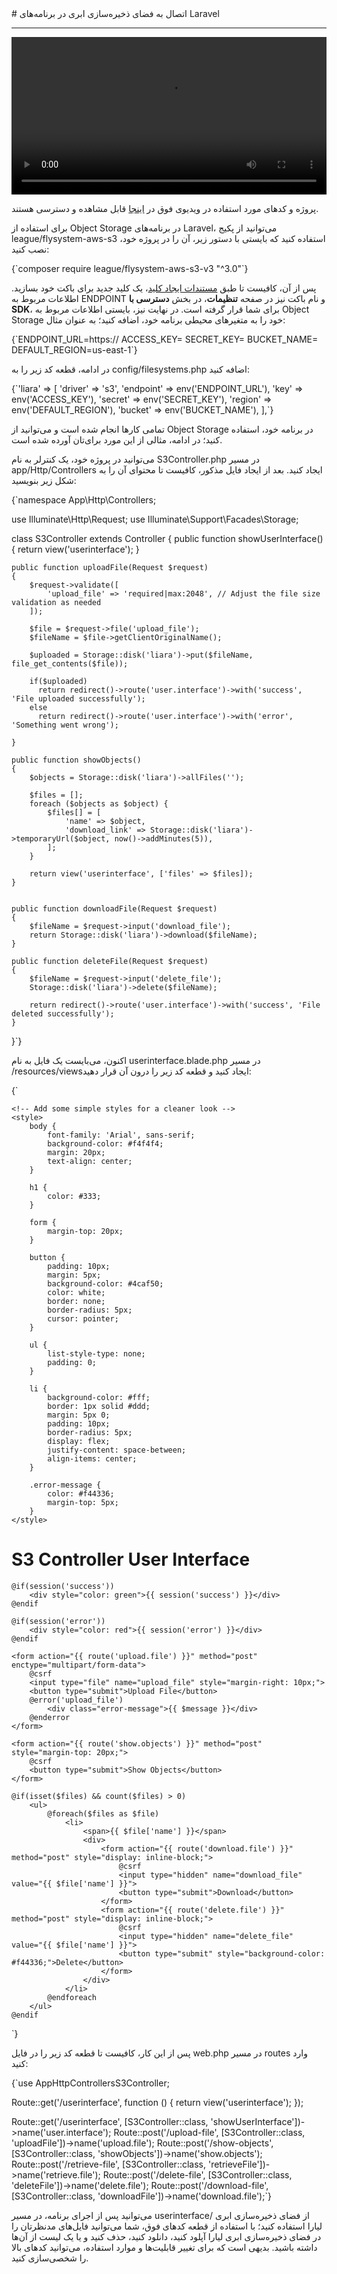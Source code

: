 

<Layout>
<Head>
<title>مستندات اتصال به Object Storage در Laravel - لیارا</title>
</Head>
# اتصال به فضای ذخیره‌سازی ابری در برنامه‌های Laravel
<hr className="mb-2" />

<video
  src="https://files.liara.ir/liara/laravel/laravel-object-storage.mp4"
  controls="controls"
  className="block w-full"
  width="100%"
/>

<div className="h-2" />
<Alert variant="success">
<p>
پروژه و کدهای مورد استفاده در ویدیوی فوق در <a href="https://github.com/liara-cloud/laravel-getting-started/tree/object-storage" className="blue-link">اینجا</a> قابل مشاهده و دسترسی هستند.
</p>
</Alert>

برای استفاده از Object Storage در برنامه‌های Laravel، می‌توانید از 
پکیج <Important>league/flysystem-aws-s3</Important> استفاده کنید که بایستی با دستور زیر، آن را در پروژه خود، نصب کنید:

<div className="h-2" />
<div dir='ltr'>
    <Highlight className="bash">
        {`composer require league/flysystem-aws-s3-v3 "^3.0"`}
    </Highlight>
</div>
<div className="h-2" />

پس از آن، کافیست تا طبق <a href="../create-key" className="blue-link">مستندات ایجاد کلید</a>، یک کلید جدید برای باکت خود بسازید.
اطلاعات مربوط به ENDPOINT و نام باکت نیز در صفحه **تنظیمات**، در بخش **دسترسی با SDK**، 
برای شما قرار گرفته است.
در نهایت نیز، بایستی 
اطلاعات مربوط به Object Storage خود را 
به متغیرهای محیطی برنامه خود، اضافه کنید؛ به عنوان مثال:

<div className="h-2" />
<div dir='ltr'>
    <Highlight className="bash">
        {`ENDPOINT_URL=https://<Endpoint>
ACCESS_KEY=<Access Key>
SECRET_KEY=<Secret Key>
BUCKET_NAME=<Bucket Name>
DEFAULT_REGION=us-east-1`}
    </Highlight>
</div>
<div className="h-2" />

در ادامه، قطعه کد زیر را به <Important>config/filesystems.php</Important> اضافه کنید:
<div className="h-2" />
<div dir='ltr'>
    <Highlight className="php">
        {`'liara' => [
    'driver' => 's3',
    'endpoint' => env('ENDPOINT_URL'),
    'key' => env('ACCESS_KEY'),
    'secret' => env('SECRET_KEY'),
    'region' => env('DEFAULT_REGION'),
    'bucket' => env('BUCKET_NAME'),
],`}
    </Highlight>
</div>
<div className="h-2" />


تمامی کارها انجام شده است و می‌توانید از Object Storage در برنامه خود، استفاده کنید؛
در ادامه، مثالی از این مورد برای‌تان آورده شده است.
<div className="h-2" />

می‌توانید در پروژه خود، یک کنترلر به نام <Important>S3Controller.php</Important> در مسیر <Important>app/Http/Controllers</Important> ایجاد کنید. بعد از ایجاد فایل مذکور، کافیست تا محتوای آن را به شکل زیر بنویسید:
<div className="h-2" />
<div dir='ltr'>
    <Highlight className="php">
        {`<?php

namespace App\\Http\\Controllers;

use Illuminate\\Http\\Request;
use Illuminate\\Support\\Facades\\Storage;

class S3Controller extends Controller
{
    public function showUserInterface()
    {
        return view('userinterface');
    }

    public function uploadFile(Request $request)
    {
        $request->validate([
            'upload_file' => 'required|max:2048', // Adjust the file size validation as needed
        ]);

        $file = $request->file('upload_file');
        $fileName = $file->getClientOriginalName();

        $uploaded = Storage::disk('liara')->put($fileName, file_get_contents($file));

        if($uploaded)
          return redirect()->route('user.interface')->with('success', 'File uploaded successfully');
        else
          return redirect()->route('user.interface')->with('error', 'Something went wrong');

    }

    public function showObjects()
    {
        $objects = Storage::disk('liara')->allFiles('');
    
        $files = [];
        foreach ($objects as $object) {
            $files[] = [
                'name' => $object,
                'download_link' => Storage::disk('liara')->temporaryUrl($object, now()->addMinutes(5)),
            ];
        }
    
        return view('userinterface', ['files' => $files]);
    }
    

    public function downloadFile(Request $request)
    {
        $fileName = $request->input('download_file');
        return Storage::disk('liara')->download($fileName);
    }

    public function deleteFile(Request $request)
    {
        $fileName = $request->input('delete_file');
        Storage::disk('liara')->delete($fileName);
        
        return redirect()->route('user.interface')->with('success', 'File deleted successfully');
    }
}`}
    </Highlight>
</div>
<div className="h-2" />

اکنون، می‌بایست یک فایل به نام <Important>userinterface.blade.php</Important> در مسیر <Important>/resources/views</Important>ایجاد کنید و قطعه کد زیر را درون آن قرار دهید:

<div className="h-2" />
<div dir='ltr'>
    <Highlight className="php">
        {`<!DOCTYPE html>
<html lang="en">
<head>
    <meta charset="UTF-8">
    <meta name="viewport" content="width=device-width, initial-scale=1.0">
    <title>S3 Controller User Interface</title>

    <!-- Add some simple styles for a cleaner look -->
    <style>
        body {
            font-family: 'Arial', sans-serif;
            background-color: #f4f4f4;
            margin: 20px;
            text-align: center;
        }

        h1 {
            color: #333;
        }

        form {
            margin-top: 20px;
        }

        button {
            padding: 10px;
            margin: 5px;
            background-color: #4caf50;
            color: white;
            border: none;
            border-radius: 5px;
            cursor: pointer;
        }

        ul {
            list-style-type: none;
            padding: 0;
        }

        li {
            background-color: #fff;
            border: 1px solid #ddd;
            margin: 5px 0;
            padding: 10px;
            border-radius: 5px;
            display: flex;
            justify-content: space-between;
            align-items: center;
        }

        .error-message {
            color: #f44336;
            margin-top: 5px;
        }
    </style>
</head>
<body>
    <h1>S3 Controller User Interface</h1>

    @if(session('success'))
        <div style="color: green">{{ session('success') }}</div>
    @endif

    @if(session('error'))
        <div style="color: red">{{ session('error') }}</div>
    @endif

    <form action="{{ route('upload.file') }}" method="post" enctype="multipart/form-data">
        @csrf
        <input type="file" name="upload_file" style="margin-right: 10px;">
        <button type="submit">Upload File</button>
        @error('upload_file')
            <div class="error-message">{{ $message }}</div>
        @enderror
    </form>

    <form action="{{ route('show.objects') }}" method="post" style="margin-top: 20px;">
        @csrf
        <button type="submit">Show Objects</button>
    </form>

    @if(isset($files) && count($files) > 0)
        <ul>
            @foreach($files as $file)
                <li>
                    <span>{{ $file['name'] }}</span>
                    <div>
                        <form action="{{ route('download.file') }}" method="post" style="display: inline-block;">
                            @csrf
                            <input type="hidden" name="download_file" value="{{ $file['name'] }}">
                            <button type="submit">Download</button>
                        </form>
                        <form action="{{ route('delete.file') }}" method="post" style="display: inline-block;">
                            @csrf
                            <input type="hidden" name="delete_file" value="{{ $file['name'] }}">
                            <button type="submit" style="background-color: #f44336;">Delete</button>
                        </form>
                    </div>
                </li>
            @endforeach
        </ul>
    @endif
</body>
</html>`}
    </Highlight>
</div>
<div className="h-2" />

پس از این کار، کافیست تا قطعه کد زیر را در فایل <Important>web.php</Important> در مسیر <Important>routes</Important> وارد کنید:


<div className="h-2" />
<div dir='ltr'>
    <Highlight className="php">
        {`use AppHttpControllersS3Controller;

Route::get('/userinterface', function () {
    return view('userinterface');
});

Route::get('/userinterface', [S3Controller::class, 'showUserInterface'])->name('user.interface');
Route::post('/upload-file', [S3Controller::class, 'uploadFile'])->name('upload.file');
Route::post('/show-objects', [S3Controller::class, 'showObjects'])->name('show.objects');
Route::post('/retrieve-file', [S3Controller::class, 'retrieveFile'])->name('retrieve.file');
Route::post('/delete-file', [S3Controller::class, 'deleteFile'])->name('delete.file');
Route::post('/download-file', [S3Controller::class, 'downloadFile'])->name('download.file');`}
    </Highlight>
</div>
<div className="h-2" />
می‌توانید پس از اجرای برنامه، در مسیر <Important>userinterface/</Important> از فضای ذخیره‌سازی ابری لیارا استفاده کنید؛ با استفاده از قطعه کدهای فوق، شما می‌توانید فایل‌های مدنظرتان را در فضای ذخیره‌سازی ابری لیارا آپلود کنید، دانلود کنید، حذف کنید و یا یک لیست از آن‌ها داشته باشید. بدیهی است که برای تغییر قابلیت‌ها و موارد استفاده، می‌توانید کدهای بالا را شخصی‌سازی کنید.

</Layout>